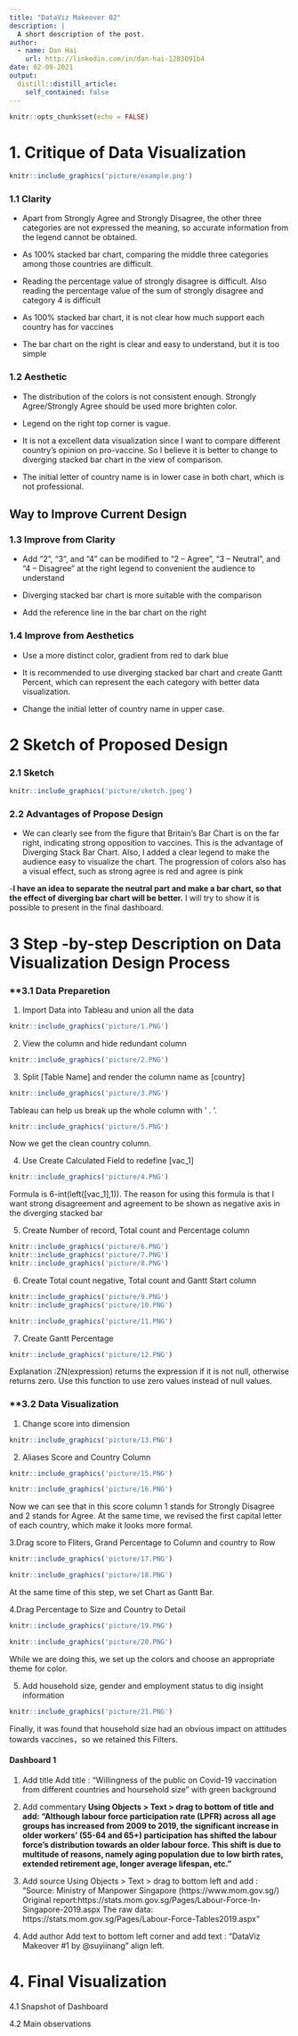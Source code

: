 ```yaml
---
title: "DataViz Makeover 02"
description: |
  A short description of the post.
author:
  - name: Dan Hai
    url: http://linkedin.com/in/dan-hai-1283091b4
date: 02-09-2021
output:
  distill::distill_article:
    self_contained: false
---
```



```r
knitr::opts_chunk$set(echo = FALSE)
```

#  **1.	Critique of Data Visualization**
```r
knitr::include_graphics('picture/example.png')
```

### **1.1 Clarity**
- Apart from Strongly Agree and Strongly Disagree, the other three categories are not expressed the meaning, so accurate information from the legend cannot be obtained.

- As 100% stacked bar chart, comparing the middle three categories among those countries are difficult.

- Reading the percentage value of strongly disagree is difficult. Also reading the percentage value of the sum of strongly disagree and category 4 is difficult

- As 100% stacked bar chart, it is not clear how much support each country has for vaccines

- The bar chart on the right is clear and easy to understand, but it is too simple

### **1.2 Aesthetic**

- The distribution of the colors is not consistent enough. Strongly Agree/Strongly Agree should be used more brighten color.

- Legend on the right top corner is vague.

- It is not a excellent data visualization since I want to compare different country's opinion on pro-vaccine. So I believe it is better to change to diverging stacked bar chart in the view of comparison.

- The initial letter of country name is in lower case in both chart, which is not professional.

##	Way to Improve Current Design

### **1.3 Improve from Clarity**

- Add “2”, “3”, and “4” can be modified to “2 – Agree”, “3 – Neutral”, and “4 – Disagree” at the right legend to convenient the audience to understand

- Diverging stacked bar chart is more suitable with the comparison

- Add the reference line in the bar chart on the right

### **1.4 Improve from Aesthetics**

- Use a more distinct color, gradient from red to dark blue

- It is recommended to use diverging stacked bar chart and create Gantt Percent, which can represent the each category with better data visualization.

- Change the initial letter of country name in upper case.

#  **2 Sketch of Proposed Design** 

###  **2.1 Sketch**
```r
knitr::include_graphics('picture/sketch.jpeg')
```
###  **2.2 Advantages of Propose Design**

- We can clearly see from the figure that Britain's Bar Chart is on the far right, indicating strong opposition to vaccines. This is the advantage of Diverging Stack Bar Chart. Also, I added a clear legend to make the audience easy to visualize the chart. The progression of colors also has a visual effect, such as strong agree is red and agree is pink


-__I have an idea to separate the neutral part and make a bar chart, so that the effect of diverging bar chart will be better.__ I will try to show it is possible to present in the final dashboard.


#  **3 Step -by-step Description on Data Visualization Design Process**

### **3.1 Data Preparetion

1. Import Data into Tableau and union all the data


```r
knitr::include_graphics('picture/1.PNG')
```

2. View the column and hide redundant column

```r
knitr::include_graphics('picture/2.PNG')
```

3. Split [Table Name] and render the column name as [country]

```r
knitr::include_graphics('picture/3.PNG')
```

Tableau can help us break up the whole column with ' . '.

```r
knitr::include_graphics('picture/5.PNG')
```

Now we get the clean country column.

4. Use Create Calculated Field to redefine [vac_1]

```r
knitr::include_graphics('picture/4.PNG')
```

Formula is 6-int(left([vac_1],1)). The reason for using this formula is that I want strong disagreement and agreement to be shown as negative axis in the diverging stacked bar

5. Create Number of record, Total count and Percentage column

```r
knitr::include_graphics('picture/6.PNG')
knitr::include_graphics('picture/7.PNG')
knitr::include_graphics('picture/8.PNG')
```


6. Create Total count negative, Total count and Gantt Start column

```r
knitr::include_graphics('picture/9.PNG')
knitr::include_graphics('picture/10.PNG')
```

```r
knitr::include_graphics('picture/11.PNG')
```

7. Create Gantt Percentage

```r
knitr::include_graphics('picture/12.PNG')
```

Explanation :ZN(expression) returns the expression if it is not null, otherwise returns zero. Use this function to use zero values instead of null values. 

 
### **3.2 Data Visualization

1. Change score into dimension

```r
knitr::include_graphics('picture/13.PNG')
```


2. Aliases Score and Country Column

```r
knitr::include_graphics('picture/15.PNG')
```

```r
knitr::include_graphics('picture/16.PNG')
```

Now we can see that in this score column 1 stands for Strongly Disagree and 2 stands for Agree. At the same time, we revised the first capital letter of each country, which make it looks more formal.

3.Drag score to Fliters, Grand Percentage to Column and country to Row

```r
knitr::include_graphics('picture/17.PNG')
```

```r
knitr::include_graphics('picture/18.PNG')
```

At the same time of this step, we set Chart as Gantt Bar.

4.Drag Percentage to Size and Country to Detail

```r
knitr::include_graphics('picture/19.PNG')
```

```r
knitr::include_graphics('picture/20.PNG')
```

While we are doing this, we set up the colors and choose an appropriate theme for color.

5. Add household size, gender and employment status to dig insight information

```r
knitr::include_graphics('picture/21.PNG')
```

Finally, it was found that household size had an obvious impact on attitudes towards vaccines，so we retained this Filters.

#### Dashboard 1

1. Add title
Add title : “Willingness of the public on Covid-19 vaccination from different countries and hoursehold size” with green background

2. Add commentary
**Using Objects > Text > drag to bottom of title and add:
“Although labour force participation rate (LPFR) across all age groups has increased from 2009 to 2019, the significant increase in older workers' (55-64 and 65+) participation has shifted the labour force’s distribution towards an older labour force. This shift is due to multitude of reasons, namely aging population due to low birth rates, extended retirement age, longer average lifespan, etc.”**


3. Add source
Using Objects > Text > drag to bottom left and add :
“Source: Ministry of Manpower Singapore (https://www.mom.gov.sg/)
Original report:https://stats.mom.gov.sg/Pages/Labour-Force-In-Singapore-2019.aspx
The raw data: https://stats.mom.gov.sg/Pages/Labour-Force-Tables2019.aspx”

4. Add author
Add text to bottom left corner and add text : “DataViz Makeover #1 by @suyiinang” align left.

# 4. Final Visualization

4.1 Snapshot of Dashboard


4.2 Main observations

